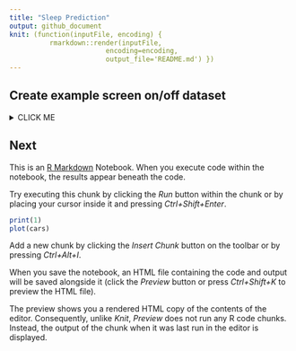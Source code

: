 ```yaml
---
title: "Sleep Prediction"
output: github_document
knit: (function(inputFile, encoding) { 
          rmarkdown::render(inputFile,
                        encoding=encoding, 
                        output_file='README.md') })
---
```


<!-- To commit and then push all local file changes to the github repository: -->
<!-- 1) Open up Git Bash -->
<!-- 2) Change directory to "C:/Users/Ian/Dropbox/SleepScreenOnOff/SleepEstimation" -->
<!-- 3) git add . -->
<!-- 4) git commit -m "Commit name here" -->
<!-- 5) git push origin master -->



## Create example screen on/off dataset
<details><summary>CLICK ME</summary>
<p>

#### yes, even hidden code blocks!

```
print("hello world!")
```

</p>
</details>


## Next

This is an [R Markdown](http://rmarkdown.rstudio.com) Notebook. When you execute code within the notebook, the results appear beneath the code. 

Try executing this chunk by clicking the *Run* button within the chunk or by placing your cursor inside it and pressing *Ctrl+Shift+Enter*. 

```r
print(1)
plot(cars)
```

Add a new chunk by clicking the *Insert Chunk* button on the toolbar or by pressing *Ctrl+Alt+I*.

When you save the notebook, an HTML file containing the code and output will be saved alongside it (click the *Preview* button or press *Ctrl+Shift+K* to preview the HTML file).

The preview shows you a rendered HTML copy of the contents of the editor. Consequently, unlike *Knit*, *Preview* does not run any R code chunks. Instead, the output of the chunk when it was last run in the editor is displayed.
